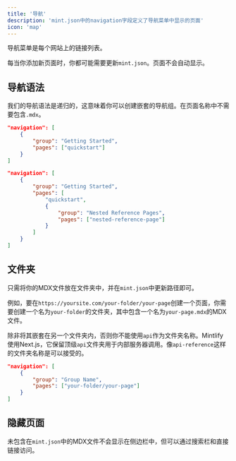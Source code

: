 ```yaml
---
title: '导航'
description: 'mint.json中的navigation字段定义了导航菜单中显示的页面'
icon: 'map'
---
```


导航菜单是每个网站上的链接列表。

每当你添加新页面时，你都可能需要更新`mint.json`。页面不会自动显示。

## 导航语法

我们的导航语法是递归的，这意味着你可以创建嵌套的导航组。在页面名称中不需要包含`.mdx`。

<CodeGroup>

```json Regular Navigation
"navigation": [
    {
        "group": "Getting Started",
        "pages": ["quickstart"]
    }
]
```

```json Nested Navigation
"navigation": [
    {
        "group": "Getting Started",
        "pages": [
            "quickstart",
            {
                "group": "Nested Reference Pages",
                "pages": ["nested-reference-page"]
            }
        ]
    }
]
```

</CodeGroup>

## 文件夹

只需将你的MDX文件放在文件夹中，并在`mint.json`中更新路径即可。

例如，要在`https://yoursite.com/your-folder/your-page`创建一个页面，你需要创建一个名为`your-folder`的文件夹，其中包含一个名为`your-page.mdx`的MDX文件。

<Warning>

除非将其嵌套在另一个文件夹内，否则你不能使用`api`作为文件夹名称。Mintlify使用Next.js，它保留顶级`api`文件夹用于内部服务器调用。像`api-reference`这样的文件夹名称是可以接受的。

</Warning>

```json Navigation With Folder
"navigation": [
    {
        "group": "Group Name",
        "pages": ["your-folder/your-page"]
    }
]
```

## 隐藏页面

未包含在`mint.json`中的MDX文件不会显示在侧边栏中，但可以通过搜索栏和直接链接访问。